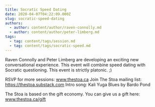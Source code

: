 ```yaml
---
title: Socratic Speed Dating
date: 2020-04-07T04:22:09.000Z
slug: socratic-speed-dating
authors:
  - author: content/author/raven-connolly.md
  - author: content/author/peter-limberg.md
tags:
  - tag: content/tags/session.md
  - tag: content/tags/socratic-speed.md
---
```


Raven Connolly and Peter Limberg are developing an exciting new conversational experience. This event will combine speed dating with Socratic questioning. This event is strictly platonic.  ;)

RSVP for more sessions: www.thestoa.ca
Join The Stoa mailing list: https://thestoa.substack.com
Intro song: Kali Yuga Blues by Bardo Pond

The Stoa is based on the gift economy. You can give us a gift here: www.thestoa.ca/gift
